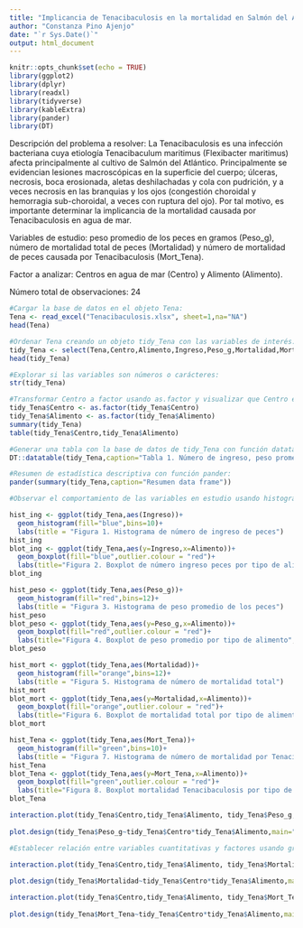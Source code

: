 ```yaml
---
title: "Implicancia de Tenacibaculosis en la mortalidad en Salmón del Atlántico"
author: "Constanza Pino Ajenjo"
date: "`r Sys.Date()`"
output: html_document
---
```


```r
knitr::opts_chunk$set(echo = TRUE)
library(ggplot2)
library(dplyr)
library(readxl)
library(tidyverse)
library(kableExtra)
library(pander)
library(DT)
```

Descripción del problema a resolver: 
La Tenacibaculosis es una infección bacteriana cuya etiología Tenacibaculum maritimus (Flexibacter maritimus) afecta principalmente al cultivo de Salmón del Atlántico. Principalmente se evidencian lesiones macroscópicas en la superficie del cuerpo; úlceras, necrosis, boca erosionada, aletas deshilachadas y cola con pudrición,
y a veces necrosis en las branquias y los ojos (congestión choroidal y hemorragia sub-choroidal, a veces con ruptura del ojo). Por tal motivo, es importante determinar la implicancia de la mortalidad causada por Tenacibaculosis en agua de mar.

Variables de estudio: peso promedio de los peces en gramos (Peso_g), número de mortalidad total de peces (Mortalidad) y número de mortalidad de peces causada por Tenacibaculosis (Mort_Tena). 

Factor a analizar: Centros en agua de mar (Centro) y Alimento (Alimento).

Número total de observaciones: 24


```r
#Cargar la base de datos en el objeto Tena:
Tena <- read_excel("Tenacibaculosis.xlsx", sheet=1,na="NA")
head(Tena)

#Ordenar Tena creando un objeto tidy_Tena con las variables de interés:
tidy_Tena <- select(Tena,Centro,Alimento,Ingreso,Peso_g,Mortalidad,Mort_Tena)
head(tidy_Tena)

#Explorar si las variables son números o carácteres:
str(tidy_Tena)

#Transformar Centro a factor usando as.factor y visualizar que Centro esté transformado adecuadamente a factor y los datos están balanceados:
tidy_Tena$Centro <- as.factor(tidy_Tena$Centro)
tidy_Tena$Alimento <- as.factor(tidy_Tena$Alimento)
summary(tidy_Tena)
table(tidy_Tena$Centro,tidy_Tena$Alimento)

#Generar una tabla con la base de datos de tidy_Tena con función datatable:
DT::datatable(tidy_Tena,caption="Tabla 1. Número de ingreso, peso promedio y número de mortalidad por Centro")

#Resumen de estadística descriptiva con función pander:
pander(summary(tidy_Tena,caption="Resumen data frame"))

```



```r
#Observar el comportamiento de las variables en estudio usando histogramas y boxplot:

hist_ing <- ggplot(tidy_Tena,aes(Ingreso))+
  geom_histogram(fill="blue",bins=10)+
  labs(title = "Figura 1. Histograma de número de ingreso de peces")
hist_ing
blot_ing <- ggplot(tidy_Tena,aes(y=Ingreso,x=Alimento))+
  geom_boxplot(fill="blue",outlier.colour = "red")+
  labs(title="Figura 2. Boxplot de número ingreso peces por tipo de alimento",y="Número de ingreso",x="Tipo de Alimento")
blot_ing
```

```r

hist_peso <- ggplot(tidy_Tena,aes(Peso_g))+
  geom_histogram(fill="red",bins=12)+
  labs(title = "Figura 3. Histograma de peso promedio de los peces")
hist_peso
blot_peso <- ggplot(tidy_Tena,aes(y=Peso_g,x=Alimento))+
  geom_boxplot(fill="red",outlier.colour = "red")+
  labs(title="Figura 4. Boxplot de peso promedio por tipo de alimento",y="Peso promedio (g)",x="Tipo de Alimento")
blot_peso
```
```r

hist_mort <- ggplot(tidy_Tena,aes(Mortalidad))+
  geom_histogram(fill="orange",bins=12)+
  labs(title = "Figura 5. Histograma de número de mortalidad total")
hist_mort
blot_mort <- ggplot(tidy_Tena,aes(y=Mortalidad,x=Alimento))+
  geom_boxplot(fill="orange",outlier.colour = "red")+
  labs(title="Figura 6. Boxplot de mortalidad total por tipo de alimento",y="Número de mortalidad total",x="Tipo de Alimento")
blot_mort
```
```r

hist_Tena <- ggplot(tidy_Tena,aes(Mort_Tena))+
  geom_histogram(fill="green",bins=10)+
  labs(title = "Figura 7. Histograma de número de mortalidad por Tenacibaculosis")
hist_Tena
blot_Tena <- ggplot(tidy_Tena,aes(y=Mort_Tena,x=Alimento))+
  geom_boxplot(fill="green",outlier.colour = "red")+
  labs(title="Figura 8. Boxplot mortalidad Tenacibaculosis por tipo de alimento",y="Número mortalidad por Tenacibaculosis",x="Tipo de Alimento")
blot_Tena
```

```r
interaction.plot(tidy_Tena$Centro,tidy_Tena$Alimento, tidy_Tena$Peso_g,trace.label="Alimento",fun=mean,main="Figura 9. Interacción entre peso promedio y factores", xlab="Centro",ylab="Peso promedio (g)",type="b", col= c("black", "red"),pch=c(19,17))
 
plot.design(tidy_Tena$Peso_g~tidy_Tena$Centro*tidy_Tena$Alimento,main="Figura 10. Gráfico de interacción",xlab="Factores", ylab="Peso promedio (g)")
```



```r
#Establecer relación entre variables cuantitativas y factores usando gráficas de correlación, boxplot, interacción o de tamaño de los efectos:

interaction.plot(tidy_Tena$Centro,tidy_Tena$Alimento, tidy_Tena$Mortalidad,trace.label="Alimento",fun=mean,main="Figura 11. Interacción entre mortalidad total y factores", xlab="Centro",ylab="Mortalidad",type="b", col= c("black", "red"),pch=c(19,17))
 
plot.design(tidy_Tena$Mortalidad~tidy_Tena$Centro*tidy_Tena$Alimento,main="Figura 12. Gráfico de interacción",xlab="Factores", ylab="Mortalidad")
```




```r
interaction.plot(tidy_Tena$Centro,tidy_Tena$Alimento, tidy_Tena$Mort_Tena,trace.label="Alimento",fun=mean,main="Figura 13. Interacción entre mortalidad Tenacibaculosis y factores", xlab="Centro",ylab="Mortalidad Tenacibaculosis",type="b", col= c("black", "red"),pch=c(19,17))
 
plot.design(tidy_Tena$Mort_Tena~tidy_Tena$Centro*tidy_Tena$Alimento,main="Figura 14. Gráfico de interacción de factores",xlab="Factores", ylab="Mortalidad Tenacibaculosis")
```



